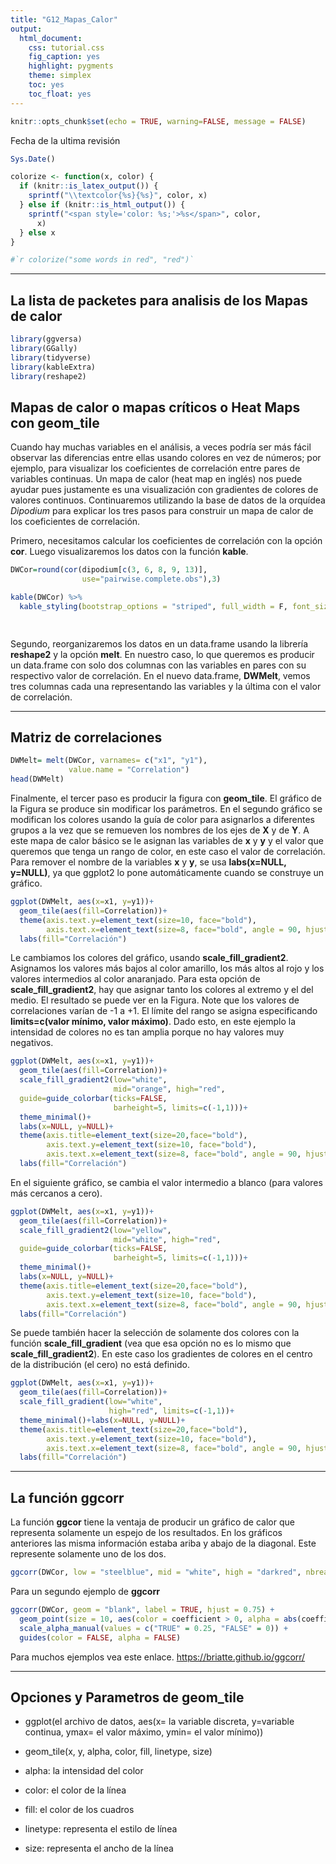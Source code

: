 ```yaml
---
title: "G12_Mapas_Calor"
output:
  html_document:
    css: tutorial.css
    fig_caption: yes
    highlight: pygments
    theme: simplex
    toc: yes
    toc_float: yes
---
```


```r
knitr::opts_chunk$set(echo = TRUE, warning=FALSE, message = FALSE)
```

Fecha de la ultima revisión
```r

Sys.Date()
```


```r
colorize <- function(x, color) {
  if (knitr::is_latex_output()) {
    sprintf("\\textcolor{%s}{%s}", color, x)
  } else if (knitr::is_html_output()) {
    sprintf("<span style='color: %s;'>%s</span>", color, 
      x)
  } else x
}

#`r colorize("some words in red", "red")`
```

***

## La lista de packetes para analisis de los Mapas de calor

```r
library(ggversa)
library(GGally)
library(tidyverse)
library(kableExtra)
library(reshape2)

```





## Mapas de calor o mapas críticos o Heat Maps con **geom_tile**

Cuando hay muchas variables en el análisis, a veces podría ser más fácil observar las diferencias entre ellas usando colores en vez de números; por ejemplo, para visualizar los coeficientes de correlación entre pares de variables continuas. Un mapa de calor (heat map en inglés) nos puede ayudar pues justamente es una visualización con gradientes de colores de valores continuos.  Continuaremos utilizando la base de datos de la orquídea *Dipodium* para explicar los tres pasos para construir un mapa de calor de los coeficientes de correlación. 


Primero, necesitamos calcular los coeficientes de correlación con la opción **cor**. Luego visualizaremos los datos con la función **kable**.

```r

DWCor=round(cor(dipodium[c(3, 6, 8, 9, 13)],
                use="pairwise.complete.obs"),3)

kable(DWCor) %>%
  kable_styling(bootstrap_options = "striped", full_width = F, font_size = 10) 
 



```


Segundo, reorganizaremos los datos en un data.frame usando la librería **reshape2** y la opción **melt**. En nuestro caso, lo que queremos es producir un data.frame con solo dos columnas con las variables en pares con su respectivo valor de correlación. En el nuevo data.frame, **DWMelt**, vemos tres columnas cada una representando las variables y la última con el valor de correlación.

***

## Matriz de correlaciones

```r


DWMelt= melt(DWCor, varnames= c("x1", "y1"),
             value.name = "Correlation")
head(DWMelt)
```

Finalmente, el tercer paso es producir la figura con **geom_tile**.  El gráfico de la Figura se produce sin modificar los parámetros.  En el segundo gráfico se modifican los colores usando la guía de color para asignarlos a diferentes grupos a la vez que se remueven los nombres de los ejes de **X** y de **Y**.  A este mapa de calor básico se le asignan las variables de **x** y **y** y el valor que queremos que tenga un rango de color, en este caso el valor de correlación. Para remover el nombre de la variables **x** y **y**, se usa **labs(x=NULL, y=NULL)**, ya que ggplot2 lo pone automáticamente cuando se construye un gráfico. 

```r

ggplot(DWMelt, aes(x=x1, y=y1))+
  geom_tile(aes(fill=Correlation))+
  theme(axis.text.y=element_text(size=10, face="bold"),
        axis.text.x=element_text(size=8, face="bold", angle = 90, hjust = 1))+
  labs(fill="Correlación")
```


Le cambiamos los colores del gráfico, usando **scale_fill_gradient2**. Asignamos los valores más bajos al color amarillo, los más altos al rojo y los valores intermedios al color anaranjado. Para esta opción de **scale_fill_gradient2**, hay que asignar tanto los colores al extremo y el del medio.  El resultado se puede ver en la Figura. Note que los valores de correlaciones varían de -1 a +1.  El límite del rango se asigna especificando **limits=c(valor mínimo, valor máximo)**.  Dado esto, en este ejemplo la intensidad de colores no es tan amplia porque no hay valores muy negativos.

```r

ggplot(DWMelt, aes(x=x1, y=y1))+
  geom_tile(aes(fill=Correlation))+
  scale_fill_gradient2(low="white",
                       mid="orange", high="red",
  guide=guide_colorbar(ticks=FALSE,
                       barheight=5, limits=c(-1,1)))+
  theme_minimal()+
  labs(x=NULL, y=NULL)+
  theme(axis.title=element_text(size=20,face="bold"),
        axis.text.y=element_text(size=10, face="bold"),
        axis.text.x=element_text(size=8, face="bold", angle = 90, hjust = 1))+
  labs(fill="Correlación")
```

En el siguiente gráfico, se cambia el valor intermedio a blanco (para valores más cercanos a cero). 

```r

ggplot(DWMelt, aes(x=x1, y=y1))+
  geom_tile(aes(fill=Correlation))+
  scale_fill_gradient2(low="yellow",
                       mid="white", high="red",
  guide=guide_colorbar(ticks=FALSE,
                       barheight=5, limits=c(-1,1)))+
  theme_minimal()+
  labs(x=NULL, y=NULL)+
  theme(axis.title=element_text(size=20,face="bold"),
        axis.text.y=element_text(size=10, face="bold"),
        axis.text.x=element_text(size=8, face="bold", angle = 90, hjust = 1))+
  labs(fill="Correlación")
```

Se puede también hacer la selección de solamente dos colores con la función **scale_fill_gradient** (vea que esa opción no es lo mismo que **scale_fill_gradient2**). En este caso los gradientes de colores en el centro de la distribución (el cero) no está definido. 

```r

ggplot(DWMelt, aes(x=x1, y=y1))+
  geom_tile(aes(fill=Correlation))+
  scale_fill_gradient(low="white",
                      high="red", limits=c(-1,1))+
  theme_minimal()+labs(x=NULL, y=NULL)+
  theme(axis.title=element_text(size=20,face="bold"),
        axis.text.y=element_text(size=10, face="bold"),
        axis.text.x=element_text(size=8, face="bold", angle = 90, hjust = 1))+
  labs(fill="Correlación")
```

***

## La función **ggcorr**

La función **ggcor** tiene la ventaja de producir un gráfico de calor que representa solamente un espejo de los resultados.  En los gráficos anteriores las misma información estaba ariba y abajo de la diagonal.  Este represente solamente uno de los dos.   

```r

ggcorr(DWCor, low = "steelblue", mid = "white", high = "darkred", nbreaks=5)
```

Para un segundo ejemplo de **ggcorr**

```r

ggcorr(DWCor, geom = "blank", label = TRUE, hjust = 0.75) +
  geom_point(size = 10, aes(color = coefficient > 0, alpha = abs(coefficient) > 0.5)) +
  scale_alpha_manual(values = c("TRUE" = 0.25, "FALSE" = 0)) +
  guides(color = FALSE, alpha = FALSE)
```


Para muchos ejemplos vea este enlace. <https://briatte.github.io/ggcorr/>

***

## Opciones y Parametros de **geom_tile**

   * ggplot(el archivo de datos, aes(x= la variable discreta, y=variable continua, ymax= el valor máximo, ymin= el valor mínimo))

   * geom_tile(x, y,  alpha, color, fill, linetype, size)

   * alpha: la intensidad del color
   * color: el color de la línea
   * fill:  el color de los cuadros
   * linetype: representa el estilo de línea 
   * size: representa el ancho de la línea